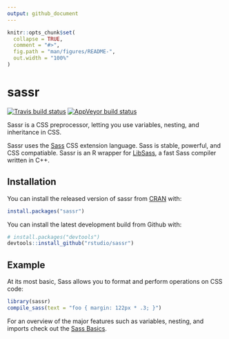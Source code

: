 ```yaml
---
output: github_document
---
```


<!-- README.md is generated from README.Rmd. Please edit that file -->

```r
knitr::opts_chunk$set(
  collapse = TRUE,
  comment = "#>",
  fig.path = "man/figures/README-",
  out.width = "100%"
)
```


# sassr

[![Travis build status](https://travis-ci.org/rstudio/sassr.svg?branch=master)](https://travis-ci.org/rstudio/sassr) [![AppVeyor build status](https://ci.appveyor.com/api/projects/status/github/rstudio/sassr?branch=master&svg=true)](https://ci.appveyor.com/project/rstudio/sassr)

Sassr is a CSS preprocessor, letting you use variables, nesting, and inheritance in CSS.

Sassr uses the [Sass](https://sass-lang.com/) CSS extension language. Sass is stable, powerful, and CSS compatiable. Sassr is an R wrapper for [LibSass](https://github.com/sass/libsass), a fast Sass compiler written in C++.

## Installation

You can install the released version of sassr from [CRAN](https://CRAN.R-project.org) with:

```r
install.packages("sassr")
```

You can install the latest development build from Github with:

```r
# install.packages("devtools")
devtools::install_github("rstudio/sassr")
```

## Example

At its most basic, Sass allows you to format and perform operations on CSS code:

```r
library(sassr)
compile_sass(text = "foo { margin: 122px * .3; }")
```

For an overview of the major features such as variables, nesting, and imports check out the [Sass Basics](https://sass-lang.com/guide).

